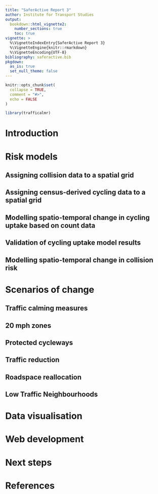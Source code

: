 ```yaml
---
title: "SaferActive Report 3"
author: Institute for Transport Studies
output:
  bookdown::html_vignette2:
    number_sections: true
    toc: true
vignette: >
  %\VignetteIndexEntry{SaferActive Report 3}
  %\VignetteEngine{knitr::rmarkdown}
  %\VignetteEncoding{UTF-8}
bibliography: saferactive.bib
pkgdown:
  as_is: true
  set_null_theme: false
---
```


```r
knitr::opts_chunk$set(
  collapse = TRUE,
  comment = "#>",
  echo = FALSE
)
```

```r
library(trafficalmr)
```

# Introduction




# Risk models


## Assigning collision data to a spatial grid


## Assigning census-derived cycling data to a spatial grid   


## Modelling spatio-temporal change in cycling uptake based on count data


## Validation of cycling uptake model results


## Modelling spatio-temporal change in collision risk




# Scenarios of change


## Traffic calming measures


## 20 mph zones


## Protected cycleways


## Traffic reduction


## Roadspace reallocation


## Low Traffic Neighbourhoods




# Data visualisation




# Web development




# Next steps




# References
